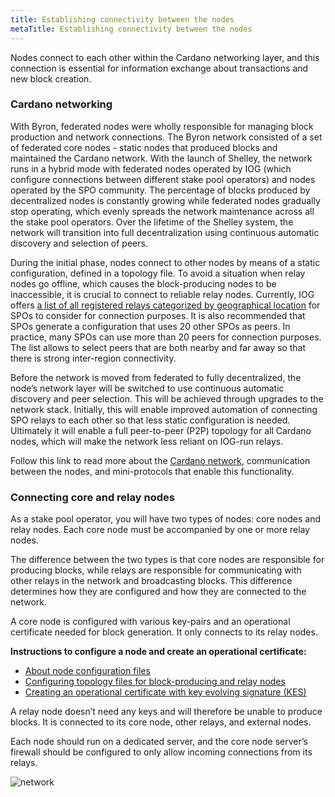 ```yaml
---
title: Establishing connectivity between the nodes
metaTitle: Establishing connectivity between the nodes
---
```


Nodes connect to each other within the Cardano networking layer, and this
connection is essential for information exchange about transactions and new
block creation.

### Cardano networking

With Byron, federated nodes were wholly responsible for managing block
production and network connections. The Byron network consisted of a set of
federated core nodes - static nodes that produced blocks and maintained the
Cardano network. With the launch of Shelley, the network runs in a hybrid mode
with federated nodes operated by IOG (which configure connections between
different stake pool operators) and nodes operated by the SPO community. The
percentage of blocks produced by decentralized nodes is constantly growing while
federated nodes gradually stop operating, which evenly spreads the network
maintenance across all the stake pool operators. Over the lifetime of the
Shelley system, the network will transition into full decentralization using
continuous automatic discovery and selection of peers.

During the initial phase, nodes connect to other nodes by means of a static
configuration, defined in a topology file. To avoid a situation when relay nodes
go offline, which causes the block-producing nodes to be inaccessible, it is
crucial to connect to reliable relay nodes. Currently, IOG offers
[a list of all registered relays categorized by geographical location](https://explorer.cardano-mainnet.iohk.io/relays/topology.json)
for SPOs to consider for connection purposes. It is also recommended that SPOs
generate a configuration that uses 20 other SPOs as peers. In practice, many
SPOs can use more than 20 peers for connection purposes. The list allows to
select peers that are both nearby and far away so that there is strong
inter-region connectivity.

Before the network is moved from federated to fully decentralized, the node’s
network layer will be switched to use continuous automatic discovery and peer
selection. This will be achieved through upgrades to the network stack.
Initially, this will enable improved automation of connecting SPO relays to each
other so that less static configuration is needed. Ultimately it will enable a
full peer-to-peer (P2P) topology for all Cardano nodes, which will make the
network less reliant on IOG-run relays.

Follow this link to read more about the [Cardano network](/explore-cardano/cardano-network/about-the-cardano-network), communication between the nodes, and mini-protocols that enable this functionality.

### Connecting core and relay nodes

As a stake pool operator, you will have two types of nodes: core nodes and relay
nodes. Each core node must be accompanied by one or more relay nodes.

The difference between the two types is that core nodes are responsible for
producing blocks, while relays are responsible for communicating with other
relays in the network and broadcasting blocks. This difference determines how
they are configured and how they are connected to the network.

A core node is configured with various key-pairs and an operational certificate
needed for block generation. It only connects to its relay nodes.

**Instructions to configure a node and create an operational certificate:**

- [About node configuration files](https://github.com/input-output-hk/cardano-node/blob/master/doc/getting-started/understanding-config-files.md)
- [Configuring topology files for block-producing and relay nodes](https://github.com/input-output-hk/cardano-node/blob/master/doc/stake-pool-operations/0_core_relay.md)
- [Creating an operational certificate with key evolving signature (KES)](https://github.com/input-output-hk/cardano-node/blob/master/doc/stake-pool-operations/7_KES_period.md)

A relay node doesn’t need any keys and will therefore be unable to produce
blocks. It is connected to its core node, other relays, and external nodes.

Each node should run on a dedicated server, and the core node server’s firewall
should be configured to only allow incoming connections from its relays.

![network](https://ucarecdn.com/d236f988-39bb-47cb-9dfe-18a13cc8843f/)
